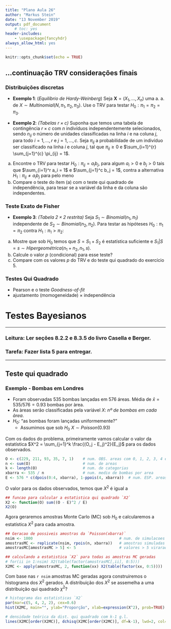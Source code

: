 ```yaml
---
title: "Plano Aula 26"
author: "Markus Stein"
date: "13 November 2019"
output: pdf_document
    # toc: yes
header-includes:
    - \usepackage{fancyhdr}
always_allow_html: yes
---
```

\addtolength{\headheight}{1.0cm} 
\pagestyle{fancyplain} 
\rhead{\includegraphics[height=1.5cm]{Logo-40-anos-estatistica.png}}
\lhead{\includegraphics[height=1.5cm]{logoIME60.jpg}}
\chead{UNIVERSIDADE FEDERAL DO RIO GRANDE DO SUL \\
INSTITUTO DE MATEMÁTICA E ESTATÍSTICA \\
DEPARTAMENTO DE ESTATÍSTICA \\
\vspace{0.3cm}
MAT02023 - INFERÊNCIA B - 2019/2
}
\renewcommand{\headrulewidth}{0pt} 


```r
knitr::opts_chunk$set(echo = TRUE)
```


## ...continuação TRV considerações finais

### Distribuições discretas

* **Exemplo 1**: (*Equilíbrio de Hardy-Weinberg*) Seja $\boldsymbol{X} = (X_1, \ldots, X_n)$ uma a. a. de $X \sim Multinomial(N, \pi_1, \pi_2, \pi_3)$. Use o TRV para testar $H_0: \pi_1 = \pi_2 = \pi_3$.  

<!-- \vspace{0.5cm}   -->

* **Exemplo 2**: *(Tabelas $r \times c$)*  Suponha que temos uma tabela de contingência $r \times c$ com $n$ indivíduos independentemente selecionados, sendo $n_{ij}$ o número de unidades classificadas na linha $i$ e na coluna $j$, para todo $i=1, \ldots, r$ e $j=1, \ldots, c$. Seja $\pi_{ij}$ a probabilidade de um indivíduo ser classificado na linha $i$ e coluna $j$, tal que $\pi_{ij} \geq 0$ e $\sum_{i=1}^{r} \sum_{j=1}^{c} \pi_{ij} = 1$.
a. Encontre o TRV para testar $H_0: \pi_{ij} = a_i b_j$, para algum $a_i > 0$ e $b_j>0$ tais que $\sum_{i=1}^r a_i = 1$ e $\sum_{j=1}^c b_j = 1$, contra a alternativa $H_1: \pi_{ij} \neq a_i b_j$ para pelo meno 
b. Compare o teste do ítem (a) com o teste qui quadrado de independência, para tesar se a variável da linha e da coluna são independentes.


### Teste Exato de Fisher
<!-- Exercício 8.48 do Casella -->
<!-- https://newonlinecourses.science.psu.edu/stat504/node/89/ -->
* **Exemplo 3**: *(Tabela $2 \times 2$ restrita)* Seja $S_1 \sim Binomial(n_1, \pi_1)$ independente de $S_2 \sim Binomial(n_2, \pi_2)$. Para testar as hipóteses $H_0: \pi_1 = \pi_2$ contra $H_1: \pi_1 > \pi_2$:
a. Mostre que sob $H_0$ temos que $S = S_1 + S_2$ é estatística suficiente e $S_1 \vert S = s \sim \textit{Hipergeométrica}(n_1+n_2, n_1, s)$.
b. Calcule o valor $p$ (condicional) para esse teste?
c. Compare com os valores $p$ do TRV e do teste qui quadrado do exercício 5.


### Testes Qui Quadrado
* Pearson e o teste *Goodness-of-fit*  
* ajustamento (momogeneidade) $\times$ independência


# Testes Bayesianos

\vspace{1cm}

***
<!-- ### Tarefa: Fazer a lista 3 para entregar. -->
### Leitura: Ler seções 8.2.2 e 8.3.5 do livro Casella e Berger.

### Tarefa: Fazer lista 5 para entregar.
***

<!-- pagina thomas - intervalos -->
<!-- https://notstatschat.rbind.io/2019/06/11/confidence-intervals-not-a-very-strong-property/ -->
<!-- https://notstatschat.rbind.io/2019/06/20/wald-score-lrt-the-picture/ -->

<!-- - writing design -->
<!-- - EM algorithm - git project and rmd; -->
<!-- - SES -->
<!-- - InfB -->
<!--   - marcar sala -->


<!-- explorar nivel e tamanho de testes -->
<!-- explorar nível de confiança e cobertura do intervalo  -->
<!-- fazer questões da prova... teste bayesiano por intervalo??? ver questões que faltaram ser abordadaqs na prova -->


<!-- lista 4 - pegar lista 5 e 6 da marcia-->
<!-- - razão de verossimilhanças monótona -->
<!-- - valor $p$ ...exercicios do casella esta estensos -->
<!-- - testes como intervalos... -->
<!-- - testes bayesianos -->

<!-- lista 5 - pegar exercicios da lista 3 -->
<!-- - teste assintóticos -->
<!-- - TRV para diferenças medias e proporções, razões de variância -->
<!-- - intervalos e testes -->
<!-- http://st551.cwick.co.nz/ -->
<!-- o que acontece se usar formulas p variancias iguais quando na verdade não são?... -->
<!-- http://st551.cwick.co.nz/final_study_guide/ -->


<!-- lista 6 -->
<!-- - Teste bayesianos -->
<!-- - https://rpubs.com/ulamht/470151 -->
<!-- - http://web.stanford.edu/class/stats200/Lecture20.pdf -->

<!-- trabalho final -->
<!-- cobra passo a passo de realizacao de testes -->
<!-- interpretacoes IC e TH-->
<!-- comparacoes TH/IC exatos/assintoticos -->


<!-- ### Distribuição Categórica (Multinoulli) e Multinomial -->
<!-- Seja $\boldsymbol{I} = (I_1, \ldots, I_k)$, tal que $I_i$  uma a. a. de $\boldsymbol{I} \sim \textit{Categórica}(\boldsymbol{\pi})$, em que $$, ou $\boldsymbol{X} \sim Multinoulli(\boldsymbol{\pi})$, ou $\boldsymbol{X} \sim Multinomial(1, \boldsymbol{\pi})$, então sua f.m.p. é dada por  -->
<!-- $$P({\boldsymbol{X} = \boldsymbol{x}}) = \pi_1^ \pi_k$$ -->
<!-- ou -->

<!-- $$f_{\boldsymbol{X}}(x) = $$ -->


<!-- Olhar aula de testes discretos em   -->
<!-- http://st551.cwick.co.nz/   -->

<!-- valor p e IC - http://st551.cwick.co.nz/lecture/lecture_09/ -->


## Teste qui quadrado
### Exemplo - Bombas em Londres
* Foram observadas 535 bombas lançadas em 576 áreas. Média de $\bar x = 535 / 576 = 0.93$ bombas por àrea.
* As àreas serão classificadas pela variável $X$: *nº de bombas em cada àrea*.
* $H_0$: "as bombas foram lançadas uniformemente?"
  + Assumimos que sob $H_0$ $X \sim Poisson(0.93)$

Com os dados do problema, primeiramente vamos calcular o valor da estatística $X^2 = \sum_{j=1}^k \frac{(O_j - E_j)^2}{E_j}$ para os dados observados.

```r
O <- c(229, 211, 93, 35, 7, 1)    # num. OBS. areas com 0, 1, 2, 3, 4 e 5+ bombas 
n <- sum(O)                       # num. de areas
k <- length(O)                    # num. de categorias
xbarra <- 535 / n                 # num. medio de bombas por area         
E <- 576 * c(dpois(0:4, xbarra), 1-ppois(4, xbarra))  # num. ESP. areas com ... bombas
```

O valor para os dados observados, temos que $X^2$ é igual a

```r
## funcao para calcular a estatistica qui quadrado `X2`
X2 <- function(O) sum((O - E)^2 / E)
X2(O)       
```

Agora geraremos amostras Monte Carlo (MC) sob $H_0$ e calcularemos a estatística $X^2$ para cada amostra. 

```r
## Geracao de possiveis amostras da `Poisson(xbarra)`
nsim <- 1000                                      # num. de simulacoes
amostrasMC <- replicate(nsim, rpois(n, xbarra))   # amostras simuladas
amostrasMC[amostrasMC > 5] <- 5                   # valores > 5 virarao 5 

## calculando a estatistica `X2` para todas as amostras MC geradas
# for(ii in 1:nsim) X2(table(factor(amostrasMC[,ii], 0:5)))
X2MC <- apply(amostrasMC, 2, function(xx) X2(table(factor(xx, 0:5))))
```

Com base nas `r nsim` amostras MC geradas agora construiremos o histograma dos $X^2$ gerados. A distribuição dos $X^2$ se assemelha a uma distribuição qui quadrado $\chi^2$? 

```r
# histograma das estatisticas `X2`
par(mar=c(5, 4, 2, 2), cex=0.6)
hist(X2MC, main="", ylab="Proporção", xlab=expression(X^2), prob=TRUE)

# densidade teórica da dist. qui quadrado com k-1 g.l.
lines(X2MC[order(X2MC)], dchisq(X2MC[order(X2MC)], df=k-1), lwd=2, col="red")
```
